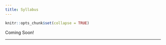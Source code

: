 ```yaml
---
title: Syllabus
---
```


```r
knitr::opts_chunk$set(collapse = TRUE)
```


Coming Soon! 

---
